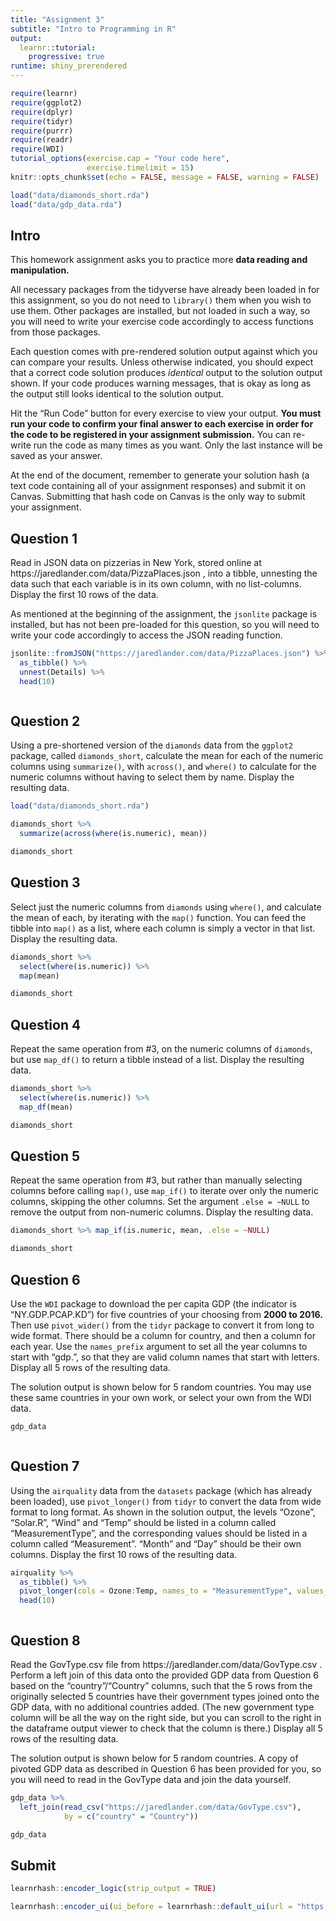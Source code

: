 ```yaml
---
title: "Assignment 3"
subtitle: "Intro to Programming in R"
output:
  learnr::tutorial:
    progressive: true
runtime: shiny_prerendered
---
```


```r
require(learnr)
require(ggplot2)
require(dplyr)
require(tidyr)
require(purrr)
require(readr)
require(WDI)
tutorial_options(exercise.cap = "Your code here",
                 exercise.timelimit = 15)
knitr::opts_chunk$set(echo = FALSE, message = FALSE, warning = FALSE)

load("data/diamonds_short.rda")
load("data/gdp_data.rda")
```

## Intro

This homework assignment asks you to practice more **data reading and manipulation.**

All necessary packages from the tidyverse have already been loaded in for this assignment, so you do not need to `library()` them when you wish to use them. Other packages are installed, but not loaded in such a way, so you will need to write your exercise code accordingly to access functions from those packages.

Each question comes with pre-rendered solution output against which you can compare your results. Unless otherwise indicated, you should expect that a correct code solution produces _identical_ output to the solution output shown. If your code produces warning messages, that is okay as long as the output still looks identical to the solution output.

Hit the "Run Code" button for every exercise to view your output. **You must run your code to confirm your final answer to each exercise in order for the code to be registered in your assignment submission.** You can re-write run the code as many times as you want. Only the last instance will be saved as your answer.

At the end of the document, remember to generate your solution hash (a text code containing all of your assignment responses) and submit it on Canvas. Submitting that hash code on Canvas is the only way to submit your assignment.

## Question 1

Read in JSON data on pizzerias in New York, stored online at https://jaredlander.com/data/PizzaPlaces.json , into a tibble, unnesting the data such that each variable is in its own column, with no list-columns. Display the first 10 rows of the data.

As mentioned at the beginning of the assignment, the `jsonlite` package is installed, but has not been pre-loaded for this question, so you will need to write your code accordingly to access the JSON reading function.

```r
jsonlite::fromJSON("https://jaredlander.com/data/PizzaPlaces.json") %>% 
  as_tibble() %>% 
  unnest(Details) %>% 
  head(10)
```

```r

```

## Question 2

Using a pre-shortened version of the `diamonds` data from the `ggplot2` package, called `diamonds_short`, calculate the mean for each of the numeric columns using `summarize()`, with `across()`, and `where()` to calculate for the numeric columns without having to select them by name. Display the resulting data.

```r
load("data/diamonds_short.rda")
```


```r
diamonds_short %>% 
  summarize(across(where(is.numeric), mean))
```

```r
diamonds_short
```

## Question 3

Select just the numeric columns from `diamonds` using `where()`, and calculate the mean of each, by iterating with the `map()` function. You can feed the tibble into `map()` as a list, where each column is simply a vector in that list. Display the resulting data.

```r
diamonds_short %>% 
  select(where(is.numeric)) %>% 
  map(mean)
```

```r
diamonds_short
```

## Question 4

Repeat the same operation from #3, on the numeric columns of `diamonds`, but use `map_df()` to return a tibble instead of a list. Display the resulting data.

```r
diamonds_short %>% 
  select(where(is.numeric)) %>% 
  map_df(mean)
```

```r
diamonds_short
```

## Question 5

Repeat the same operation from #3, but rather than manually selecting columns before calling `map()`, use `map_if()` to iterate over only the numeric columns, skipping the other columns. Set the argument `.else = ~NULL` to remove the output from non-numeric columns. Display the resulting data.

```r
diamonds_short %>% map_if(is.numeric, mean, .else = ~NULL)
```

```r
diamonds_short
```

## Question 6

Use the `WDI` package to download the per capita GDP (the indicator is “NY.GDP.PCAP.KD”) for five countries of your choosing from **2000 to 2016.** Then use `pivot_wider()` from the `tidyr` package to convert it from long to wide format. There should be a column for country, and then a column for each year. Use the `names_prefix` argument to set all the year columns to start with "gdp.", so that they are valid column names that start with letters. Display all 5 rows of the resulting data.

The solution output is shown below for 5 random countries. You may use these same countries in your own work, or select your own from the WDI data.

```r
gdp_data
```

```r

```

## Question 7

Using the `airquality` data from the `datasets` package (which has already been loaded), use `pivot_longer()` from `tidyr` to convert the data from wide format to long format. As shown in the solution output, the levels "Ozone", "Solar.R", "Wind" and "Temp" should be listed in a column called "MeasurementType", and the corresponding values should be listed in a column called "Measurement". "Month" and "Day" should be their own columns. Display the first 10 rows of the resulting data.

```r
airquality %>%
  as_tibble() %>% 
  pivot_longer(cols = Ozone:Temp, names_to = "MeasurementType", values_to = "Measurement") %>% 
  head(10)
```

```r

```

## Question 8

Read the GovType.csv file from  https://jaredlander.com/data/GovType.csv . Perform a left join of this data onto the provided GDP data from Question 6 based on the "country"/"Country" columns, such that the 5 rows from the originally selected 5 countries have their government types joined onto the GDP data, with no additional countries added. (The new government type column will be all the way on the right side, but you can scroll to the right in the dataframe output viewer to check that the column is there.) Display all 5 rows of the resulting data.

The solution output is shown below for 5 random countries. A copy of pivoted GDP data as described in Question 6 has been provided for you, so you will need to read in the GovType data and join the data yourself.

```r
gdp_data %>% 
  left_join(read_csv("https://jaredlander.com/data/GovType.csv"),
            by = c("country" = "Country"))
```

```r
gdp_data
```

## Submit

```r
learnrhash::encoder_logic(strip_output = TRUE)
```

```r
learnrhash::encoder_ui(ui_before = learnrhash::default_ui(url = "https://courseworks2.columbia.edu/courses/140180/assignments/673021"))
```
